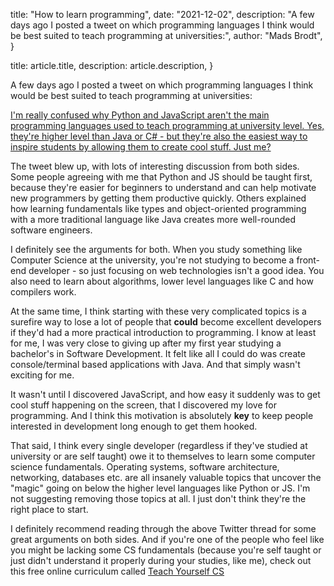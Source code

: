 
  title: "How to learn programming",
  date: "2021-12-02",
  description:
    "A few days ago I posted a tweet on which programming languages I think would be best suited to teach programming at universities:",
  author: "Mads Brodt",
}

  title: article.title,
  description: article.description,
}


A few days ago I posted a tweet on which programming languages I think would be best suited to teach programming at universities:

[I'm really confused why Python and JavaScript aren't the main programming languages used to teach programming at university level. Yes, they're higher level than Java or C# - but they're also the easiest way to inspire students by allowing them to create cool stuff. Just me?](https://twitter.com/madsbrodt/status/1465293923853733893)

The tweet blew up, with lots of interesting discussion from both sides. Some people agreeing with me that Python and JS should be taught first, because they're easier for beginners to understand and can help motivate new programmers by getting them productive quickly. Others explained how learning fundamentals like types and object-oriented programming with a more traditional language like Java creates more well-rounded software engineers.

I definitely see the arguments for both. When you study something like Computer Science at the university, you're not studying to become a front-end developer - so just focusing on web technologies isn't a good idea. You also need to learn about algorithms, lower level languages like C and how compilers work.

At the same time, I think starting with these very complicated topics is a surefire way to lose a lot of people that **could** become excellent developers if they'd had a more practical introduction to programming. I know at least for me, I was very close to giving up after my first year studying a bachelor's in Software Development. It felt like all I could do was create console/terminal based applications with Java. And that simply wasn't exciting for me.

It wasn't until I discovered JavaScript, and how easy it suddenly was to get cool stuff happening on the screen, that I discovered my love for programming. And I think this motivation is absolutely **key** to keep people interested in development long enough to get them hooked.

That said, I think every single developer (regardless if they've studied at university or are self taught) owe it to themselves to learn some computer science fundamentals. Operating systems, software architecture, networking, databases etc. are all insanely valuable topics that uncover the "magic" going on below the higher level languages like Python or JS. I'm not suggesting removing those topics at all. I just don't think they're the right place to start.

I definitely recommend reading through the above Twitter thread for some great arguments on both sides. And if you're one of the people who feel like you might be lacking some CS fundamentals (because you're self taught or just didn't understand it properly during your studies, like me), check out this free online curriculum called [Teach Yourself CS](https://teachyourselfcs.com/)​

​
